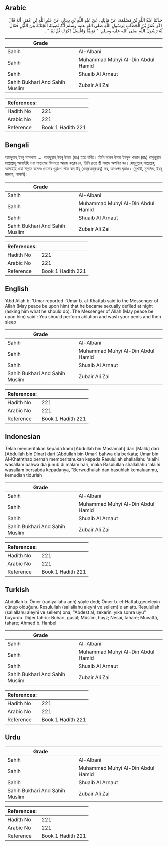 ## Arabic


<div dir="rtl" lang="ar" style={{fontSize:'larger',backgroundColor:'#f8f9fa',padding:20}}>
حَدَّثَنَا عَبْدُ اللَّهِ بْنُ مَسْلَمَةَ، عَنْ مَالِكٍ، عَنْ عَبْدِ اللَّهِ بْنِ دِينَارٍ، عَنْ عَبْدِ اللَّهِ بْنِ عُمَرَ، أَنَّهُ قَالَ ذَكَرَ عُمَرُ بْنُ الْخَطَّابِ لِرَسُولِ اللَّهِ صلى الله عليه وسلم أَنَّهُ تُصِيبُهُ الْجَنَابَةُ مِنَ اللَّيْلِ فَقَالَ لَهُ رَسُولُ اللَّهِ صلى الله عليه وسلم ‏ "‏ تَوَضَّأْ وَاغْسِلْ ذَكَرَكَ ثُمَّ نَمْ ‏"‏ ‏.‏
</div>
<div style={{backgroundColor:'#f8f9fa',padding:20, marginBottom: 10}}><table> <thead> <tr> <th>Grade</th> <th></th> </tr> </thead> <tbody> <tr><td>Sahih</td><td>Al-Albani</td></tr><tr><td>Sahih</td><td>Muhammad Muhyi Al-Din Abdul Hamid</td></tr><tr><td>Sahih</td><td>Shuaib Al Arnaut</td></tr><tr><td>Sahih Bukhari And Sahih Muslim</td><td>Zubair Ali Zai</td></tr></tbody></table><table> <thead> <tr> <th>References:</th> <th></th> </tr> </thead> <tbody><tr><td>Hadith No</td><td>221</td></tr><tr><td>Arabic No</td><td>221</td></tr><tr><td>Reference</td><td>Book 1 Hadith 221</td></tr></tbody></table></div>

## Bengali


<div dir="ltr" lang="bn" style={{fontSize:'larger',backgroundColor:'#f8f9fa',padding:20}}>
আবদুল্লাহ্ ইবনু মাসলামা .... আবদুল্লাহ্ ইবনু উমার (রাঃ) হতে বর্ণিত। তিনি বলেন উমার ইবনুল খাত্তাব (রাঃ) রাসূলুল্লাহ সাল্লাল্লাহু আলাইহি ওয়া সাল্লামের খিদমতে আরজ করেন যে, তিনি রাতে স্ত্রী সঙ্গমে অপবিত্র হন। রাসূলুল্লাহ্ সাল্লাল্লাহু আলাইহি ওয়া সাল্লাম বলেনঃ তোমার গুপ্তাংগ ধৌত কর উযূ (ওজু/অজু/অযু) কর, অতঃপর ঘুমাও। (বুখারী, মুসলিম, ইবনু মাজাহ, নাসাঈ)।
</div>
<div style={{backgroundColor:'#f8f9fa',padding:20, marginBottom: 10}}><table> <thead> <tr> <th>Grade</th> <th></th> </tr> </thead> <tbody> <tr><td>Sahih</td><td>Al-Albani</td></tr><tr><td>Sahih</td><td>Muhammad Muhyi Al-Din Abdul Hamid</td></tr><tr><td>Sahih</td><td>Shuaib Al Arnaut</td></tr><tr><td>Sahih Bukhari And Sahih Muslim</td><td>Zubair Ali Zai</td></tr></tbody></table><table> <thead> <tr> <th>References:</th> <th></th> </tr> </thead> <tbody><tr><td>Hadith No</td><td>221</td></tr><tr><td>Arabic No</td><td>221</td></tr><tr><td>Reference</td><td>Book 1 Hadith 221</td></tr></tbody></table></div>

## English


<div dir="ltr" lang="en" style={{fontSize:'larger',backgroundColor:'#f8f9fa',padding:20}}>
‘Abd Allah b. ‘Umar reported :‘Umar b. al-Khattab said to the Messenger of Allah (May peace be upon him) that he became sexually defiled at night (asking him what he should do). The Messenger of Allah (May peace be upon him) said : You should perform ablution and wash your penis and then sleep
</div>
<div style={{backgroundColor:'#f8f9fa',padding:20, marginBottom: 10}}><table> <thead> <tr> <th>Grade</th> <th></th> </tr> </thead> <tbody> <tr><td>Sahih</td><td>Al-Albani</td></tr><tr><td>Sahih</td><td>Muhammad Muhyi Al-Din Abdul Hamid</td></tr><tr><td>Sahih</td><td>Shuaib Al Arnaut</td></tr><tr><td>Sahih Bukhari And Sahih Muslim</td><td>Zubair Ali Zai</td></tr></tbody></table><table> <thead> <tr> <th>References:</th> <th></th> </tr> </thead> <tbody><tr><td>Hadith No</td><td>221</td></tr><tr><td>Arabic No</td><td>221</td></tr><tr><td>Reference</td><td>Book 1 Hadith 221</td></tr></tbody></table></div>

## Indonesian


<div dir="ltr" lang="id" style={{fontSize:'larger',backgroundColor:'#f8f9fa',padding:20}}>
Telah menceritakan kepada kami [Abdullah bin Maslamah] dari [Malik] dari [Abdullah bin Dinar] dari [Abdullah bin Umar] bahwa dia berkata; Umar bin Al-Khaththab pernah memberitahukan kepada Rasulullah shallallahu 'alaihi wasallam bahwa dia junub di malam hari, maka Rasulullah shallallahu 'alaihi wasallam bersabda kepadanya, "Berwudhulah dan basuhlah kemaluanmu, kemudian tidurlah
</div>
<div style={{backgroundColor:'#f8f9fa',padding:20, marginBottom: 10}}><table> <thead> <tr> <th>Grade</th> <th></th> </tr> </thead> <tbody> <tr><td>Sahih</td><td>Al-Albani</td></tr><tr><td>Sahih</td><td>Muhammad Muhyi Al-Din Abdul Hamid</td></tr><tr><td>Sahih</td><td>Shuaib Al Arnaut</td></tr><tr><td>Sahih Bukhari And Sahih Muslim</td><td>Zubair Ali Zai</td></tr></tbody></table><table> <thead> <tr> <th>References:</th> <th></th> </tr> </thead> <tbody><tr><td>Hadith No</td><td>221</td></tr><tr><td>Arabic No</td><td>221</td></tr><tr><td>Reference</td><td>Book 1 Hadith 221</td></tr></tbody></table></div>

## Turkish


<div dir="ltr" lang="tr" style={{fontSize:'larger',backgroundColor:'#f8f9fa',padding:20}}>
Abdullah b. Ömer (radiyallahu anh) şöyle dedi; Ömer b. el-Hattab,geceleyin cünup olduğunu Resulullah (sallallahu aleyhi ve sellem)'e anlattı. Resulullah (sallallahu aleyhi ve sellem) ona; "Abdest al, zekerini yıka sonra uyu" buyurdu. Diğer tahric: Buhari, gusül; Müslim, hayz; Nesaî, tahare; Muvattâ, tahare; Ahmed b. Hanbel
</div>
<div style={{backgroundColor:'#f8f9fa',padding:20, marginBottom: 10}}><table> <thead> <tr> <th>Grade</th> <th></th> </tr> </thead> <tbody> <tr><td>Sahih</td><td>Al-Albani</td></tr><tr><td>Sahih</td><td>Muhammad Muhyi Al-Din Abdul Hamid</td></tr><tr><td>Sahih</td><td>Shuaib Al Arnaut</td></tr><tr><td>Sahih Bukhari And Sahih Muslim</td><td>Zubair Ali Zai</td></tr></tbody></table><table> <thead> <tr> <th>References:</th> <th></th> </tr> </thead> <tbody><tr><td>Hadith No</td><td>221</td></tr><tr><td>Arabic No</td><td>221</td></tr><tr><td>Reference</td><td>Book 1 Hadith 221</td></tr></tbody></table></div>

## Urdu


<div dir="rtl" lang="ur" style={{fontSize:'larger',backgroundColor:'#f8f9fa',padding:20}}>

</div>
<div style={{backgroundColor:'#f8f9fa',padding:20, marginBottom: 10}}><table> <thead> <tr> <th>Grade</th> <th></th> </tr> </thead> <tbody> <tr><td>Sahih</td><td>Al-Albani</td></tr><tr><td>Sahih</td><td>Muhammad Muhyi Al-Din Abdul Hamid</td></tr><tr><td>Sahih</td><td>Shuaib Al Arnaut</td></tr><tr><td>Sahih Bukhari And Sahih Muslim</td><td>Zubair Ali Zai</td></tr></tbody></table><table> <thead> <tr> <th>References:</th> <th></th> </tr> </thead> <tbody><tr><td>Hadith No</td><td>221</td></tr><tr><td>Arabic No</td><td>221</td></tr><tr><td>Reference</td><td>Book 1 Hadith 221</td></tr></tbody></table></div>